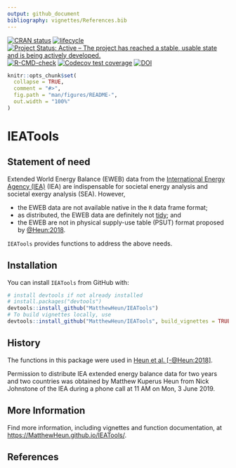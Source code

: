 ```yaml
---
output: github_document
bibliography: vignettes/References.bib
---
```


<!-- README.md is generated from README.Rmd. Please edit README.Rmd -->

[![CRAN status](https://www.r-pkg.org/badges/version/IEATools)](https://cran.r-project.org/package=IEATools)
[![lifecycle](https://img.shields.io/badge/lifecycle-stable-brightgreen.svg)](https://www.tidyverse.org/lifecycle/#stable)
[![Project Status: Active – The project has reached a stable, usable state and is being actively developed.](https://www.repostatus.org/badges/latest/active.svg)](https://www.repostatus.org/#active)
[![R-CMD-check](https://github.com/MatthewHeun/IEATools/workflows/R-CMD-check/badge.svg)](https://github.com/MatthewHeun/IEATools/actions)
[![Codecov test coverage](https://codecov.io/gh/MatthewHeun/IEATools/branch/master/graph/badge.svg)](https://codecov.io/gh/MatthewHeun/IEATools?branch=master)
[![DOI](https://zenodo.org/badge/DOI/10.5281/zenodo.5086371.svg)](https://doi.org/10.5281/zenodo.5086371)


```r
knitr::opts_chunk$set(
  collapse = TRUE,
  comment = "#>",
  fig.path = "man/figures/README-",
  out.width = "100%"
)
```


# IEATools


## Statement of need

Extended World Energy Balance (EWEB) data from the
[International Energy Agency (IEA)](http://www.iea.org) (IEA) 
are indispensable for societal energy analysis and
societal exergy analysis (SEA).
However, 

* the EWEB data are not available native in the `R` data frame format;
* as distributed, the EWEB data are definitely not 
  [tidy](http://vita.had.co.nz/papers/tidy-data.pdf); and 
* the EWEB are not in physical supply-use table (PSUT) format
  proposed by [@Heun:2018](https://doi.org/10.1016/j.apenergy.2018.05.109).

`IEATools` provides functions to address the above needs.


## Installation

<!-- You can install a recent development version of `IEATools` from github with: -->
You can install `IEATools` from GitHub with:

```r
# install devtools if not already installed
# install.packages("devtools")
devtools::install_github("MatthewHeun/IEATools")
# To build vignettes locally, use
devtools::install_github("MatthewHeun/IEATools", build_vignettes = TRUE)
```


## History

The functions in this package were used in 
[Heun et al. [-@Heun:2018]](https://doi.org/10.1016/j.apenergy.2018.05.109).

Permission to distribute IEA extended energy balance data
for two years and two countries was obtained 
by Matthew Kuperus Heun from Nick Johnstone of the IEA
during a phone call at 11 AM on Mon, 3 June 2019.


## More Information

Find more information, including vignettes and function documentation, at 
<https://MatthewHeun.github.io/IEATools/>.




## References
